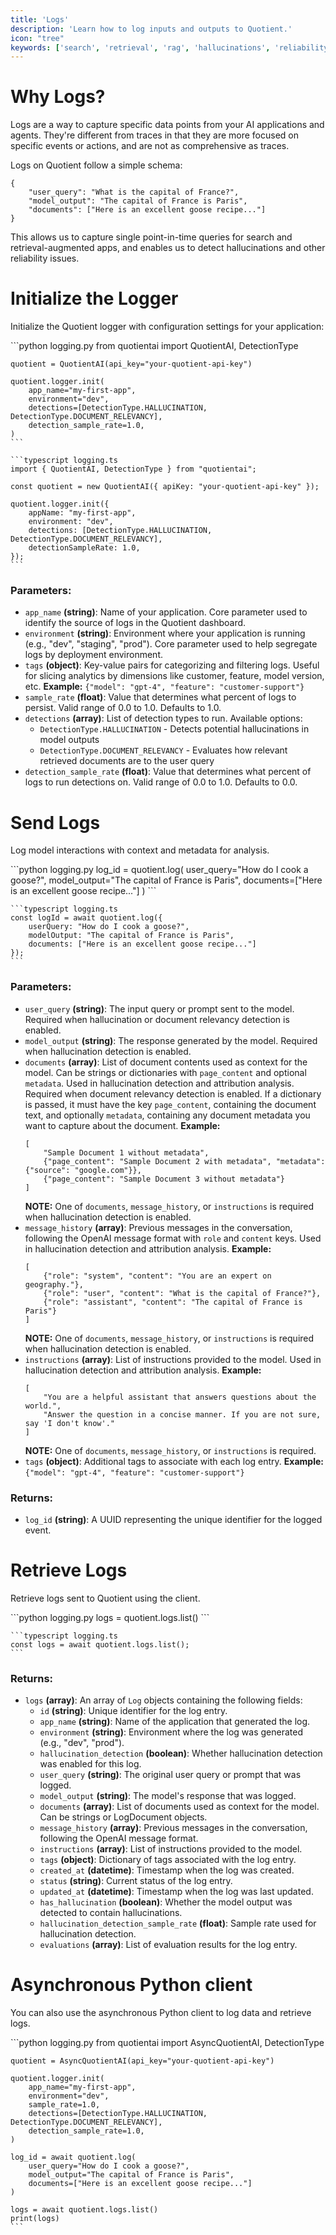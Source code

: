 ```yaml
---
title: 'Logs'
description: 'Learn how to log inputs and outputs to Quotient.'
icon: "tree"
keywords: ['search', 'retrieval', 'rag', 'hallucinations', 'reliability', 'logging']
---
```


# Why Logs?
Logs are a way to capture specific data points from your AI applications and agents. They're different from traces in that they are more focused on specific events or actions, and are not as comprehensive as traces.

Logs on Quotient follow a simple schema:

```
{
    "user_query": "What is the capital of France?",
    "model_output": "The capital of France is Paris",
    "documents": ["Here is an excellent goose recipe..."]
}
```

This allows us to capture single point-in-time queries for search and retrieval-augmented apps, and enables us to detect hallucinations and other reliability issues.

# Initialize the Logger

Initialize the Quotient logger with configuration settings for your application:

<CodeGroup>
    ```python logging.py
    from quotientai import QuotientAI, DetectionType

    quotient = QuotientAI(api_key="your-quotient-api-key")

    quotient.logger.init(
        app_name="my-first-app",
        environment="dev",
        detections=[DetectionType.HALLUCINATION, DetectionType.DOCUMENT_RELEVANCY],
        detection_sample_rate=1.0,
    )
    ```

    ```typescript logging.ts
    import { QuotientAI, DetectionType } from "quotientai";

    const quotient = new QuotientAI({ apiKey: "your-quotient-api-key" });

    quotient.logger.init({
        appName: "my-first-app",
        environment: "dev",
        detections: [DetectionType.HALLUCINATION, DetectionType.DOCUMENT_RELEVANCY],
        detectionSampleRate: 1.0,
    });
    ```
</CodeGroup>

### Parameters:

* `app_name` **(string)**: Name of your application. Core parameter used to identify the source of logs in the Quotient dashboard.
* `environment` **(string)**: Environment where your application is running (e.g., "dev", "staging", "prod"). Core parameter used to help segregate logs by deployment environment.
* `tags` **(object)**: Key-value pairs for categorizing and filtering logs. Useful for slicing analytics by dimensions like customer, feature, model version, etc. **Example:** `{"model": "gpt-4", "feature": "customer-support"}`
* `sample_rate` **(float)**: Value that determines what percent of logs to persist. Valid range of 0.0 to 1.0. Defaults to 1.0.
* `detections` **(array)**: List of detection types to run. Available options:
  - `DetectionType.HALLUCINATION` - Detects potential hallucinations in model outputs
  - `DetectionType.DOCUMENT_RELEVANCY` - Evaluates how relevant retrieved documents are to the user query
* `detection_sample_rate` **(float)**: Value that determines what percent of logs to run detections on. Valid range of 0.0 to 1.0. Defaults to 0.0.

# Send Logs

Log model interactions with context and metadata for analysis.

<CodeGroup>
    ```python logging.py
    log_id = quotient.log(
        user_query="How do I cook a goose?",
        model_output="The capital of France is Paris",
        documents=["Here is an excellent goose recipe..."]
    )
    ```

    ```typescript logging.ts
    const logId = await quotient.log({
        userQuery: "How do I cook a goose?",
        modelOutput: "The capital of France is Paris",
        documents: ["Here is an excellent goose recipe..."]
    });
    ```
</CodeGroup>

### Parameters:

* `user_query` **(string)**: The input query or prompt sent to the model. Required when hallucination or document relevancy detection is enabled.
* `model_output` **(string)**: The response generated by the model. Required when hallucination detection is enabled.
* `documents` **(array)**: List of document contents used as context for the model. Can be strings or dictionaries with `page_content` and optional `metadata`. Used in hallucination detection and attribution analysis. Required when document relevancy detection is enabled. If a dictionary is passed, it must have the key `page_content`, containing the document text, and optionally `metadata`, containing any document metadata you want to capture about the document. **Example:**
    ```
    [
        "Sample Document 1 without metadata",
        {"page_content": "Sample Document 2 with metadata", "metadata": {"source": "google.com"}},
        {"page_content": "Sample Document 3 without metadata"}
    ]
    ```
    **NOTE:** One of `documents`, `message_history`, or `instructions` is required when hallucination detection is enabled.
* `message_history` **(array)**: Previous messages in the conversation, following the OpenAI message format with `role` and `content` keys. Used in hallucination detection and attribution analysis. **Example:**
    ```
    [
        {"role": "system", "content": "You are an expert on geography."},
        {"role": "user", "content": "What is the capital of France?"},
        {"role": "assistant", "content": "The capital of France is Paris"}
    ]
    ```
    **NOTE:** One of `documents`, `message_history`, or `instructions` is required when hallucination detection is enabled.
* `instructions` **(array)**: List of instructions provided to the model. Used in hallucination detection and attribution analysis. **Example:**
    ```
    [
        "You are a helpful assistant that answers questions about the world.",
        "Answer the question in a concise manner. If you are not sure, say 'I don't know'."
    ]
    ```
    **NOTE:** One of `documents`, `message_history`, or `instructions` is required.
* `tags` **(object)**: Additional tags to associate with each log entry. **Example:** `{"model": "gpt-4", "feature": "customer-support"}`

### Returns:
* `log_id` **(string)**: A UUID representing the unique identifier for the logged event.

# Retrieve Logs

Retrieve logs sent to Quotient using the client.

<CodeGroup>
    ```python logging.py
    logs = quotient.logs.list()
    ```

    ```typescript logging.ts
    const logs = await quotient.logs.list();
    ```
</CodeGroup>

### Returns:
* `logs` **(array)**: An array of `Log` objects containing the following fields:
    * `id` **(string)**: Unique identifier for the log entry.
    * `app_name` **(string)**: Name of the application that generated the log.
    * `environment` **(string)**: Environment where the log was generated (e.g., "dev", "prod").
    * `hallucination_detection` **(boolean)**: Whether hallucination detection was enabled for this log.
    * `user_query` **(string)**: The original user query or prompt that was logged.
    * `model_output` **(string)**: The model's response that was logged.
    * `documents` **(array)**: List of documents used as context for the model. Can be strings or LogDocument objects.
    * `message_history` **(array)**: Previous messages in the conversation, following the OpenAI message format.
    * `instructions` **(array)**: List of instructions provided to the model.
    * `tags` **(object)**: Dictionary of tags associated with the log entry.
    * `created_at` **(datetime)**: Timestamp when the log was created.
    * `status` **(string)**: Current status of the log entry.
    * `updated_at` **(datetime)**: Timestamp when the log was last updated.
    * `has_hallucination` **(boolean)**: Whether the model output was detected to contain hallucinations.
    * `hallucination_detection_sample_rate` **(float)**: Sample rate used for hallucination detection.
    * `evaluations` **(array)**: List of evaluation results for the log entry.

# Asynchronous Python client

You can also use the asynchronous Python client to log data and retrieve logs.

<CodeGroup>
    ```python logging.py
    from quotientai import AsyncQuotientAI, DetectionType

    quotient = AsyncQuotientAI(api_key="your-quotient-api-key")

    quotient.logger.init(
        app_name="my-first-app",
        environment="dev",
        sample_rate=1.0,
        detections=[DetectionType.HALLUCINATION, DetectionType.DOCUMENT_RELEVANCY],
        detection_sample_rate=1.0,
    )
    
    log_id = await quotient.log(
        user_query="How do I cook a goose?",
        model_output="The capital of France is Paris",
        documents=["Here is an excellent goose recipe..."]
    )

    logs = await quotient.logs.list()
    print(logs)
    ```
</CodeGroup>






